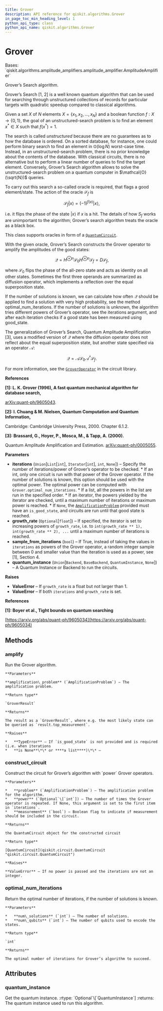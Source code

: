 ```yaml
---
title: Grover
description: API reference for qiskit.algorithms.Grover
in_page_toc_min_heading_level: 1
python_api_type: class
python_api_name: qiskit.algorithms.Grover
---
```


# Grover

<Class id="qiskit.algorithms.Grover" github="https://github.com/qiskit/qiskit/tree/stable/0.20/qiskit/algorithms/amplitude_amplifiers/grover.py" signature="Grover(iterations=None, growth_rate=None, sample_from_iterations=False, quantum_instance=None)">
  Bases: `qiskit.algorithms.amplitude_amplifiers.amplitude_amplifier.AmplitudeAmplifier`

  Grover’s Search algorithm.

  Grover’s Search \[1, 2] is a well known quantum algorithm that can be used for searching through unstructured collections of records for particular targets with quadratic speedup compared to classical algorithms.

  Given a set $X$ of $N$ elements $X=\{x_1,x_2,\ldots,x_N\}$ and a boolean function $f : X \rightarrow \{0,1\}$, the goal of an unstructured-search problem is to find an element $x^* \in X$ such that $f(x^*)=1$.

  The search is called *unstructured* because there are no guarantees as to how the database is ordered. On a sorted database, for instance, one could perform binary search to find an element in $\mathbb{O}(\log N)$ worst-case time. Instead, in an unstructured-search problem, there is no prior knowledge about the contents of the database. With classical circuits, there is no alternative but to perform a linear number of queries to find the target element. Conversely, Grover’s Search algorithm allows to solve the unstructured-search problem on a quantum computer in $\mathcal{O}(\sqrt{N})$ queries.

  To carry out this search a so-called oracle is required, that flags a good element/state. The action of the oracle $\mathcal{S}_f$ is

  $$
  \mathcal{S}_f |x\rangle = (-1)^{f(x)} |x\rangle,
  $$

  i.e. it flips the phase of the state $|x\rangle$ if $x$ is a hit. The details of how $S_f$ works are unimportant to the algorithm; Grover’s search algorithm treats the oracle as a black box.

  This class supports oracles in form of a [`QuantumCircuit`](qiskit.circuit.QuantumCircuit "qiskit.circuit.QuantumCircuit").

  With the given oracle, Grover’s Search constructs the Grover operator to amplify the amplitudes of the good states:

  $$
  \mathcal{Q} = H^{\otimes n} \mathcal{S}_0 H^{\otimes n} \mathcal{S}_f
              = D \mathcal{S}_f,
  $$

  where $\mathcal{S}_0$ flips the phase of the all-zero state and acts as identity on all other states. Sometimes the first three operands are summarized as diffusion operator, which implements a reflection over the equal superposition state.

  If the number of solutions is known, we can calculate how often $\mathcal{Q}$ should be applied to find a solution with very high probability, see the method optimal\_num\_iterations. If the number of solutions is unknown, the algorithm tries different powers of Grover’s operator, see the iterations argument, and after each iteration checks if a good state has been measured using good\_state.

  The generalization of Grover’s Search, Quantum Amplitude Amplification \[3], uses a modified version of $\mathcal{Q}$ where the diffusion operator does not reflect about the equal superposition state, but another state specified via an operator $\mathcal{A}$:

  $$
  \mathcal{Q} = \mathcal{A} \mathcal{S}_0 \mathcal{A}^\dagger \mathcal{S}_f.
  $$

  For more information, see the [`GroverOperator`](qiskit.circuit.library.GroverOperator "qiskit.circuit.library.GroverOperator") in the circuit library.

  **References**

  **\[1]: L. K. Grover (1996), A fast quantum mechanical algorithm for database search,**

  [arXiv:quant-ph/9605043](https://arxiv.org/abs/quant-ph/9605043).

  **\[2]: I. Chuang & M. Nielsen, Quantum Computation and Quantum Information,**

  Cambridge: Cambridge University Press, 2000. Chapter 6.1.2.

  **\[3]: Brassard, G., Hoyer, P., Mosca, M., & Tapp, A. (2000).**

  Quantum Amplitude Amplification and Estimation. [arXiv:quant-ph/0005055](http://arxiv.org/abs/quant-ph/0005055).

  **Parameters**

  *   **iterations** (`Union`\[`List`\[`int`], `Iterator`\[`int`], `int`, `None`]) – Specify the number of iterations/power of Grover’s operator to be checked. \* If an int, only one circuit is run with that power of the Grover operator. If the number of solutions is known, this option should be used with the optimal power. The optimal power can be computed with `Grover.optimal_num_iterations`. \* If a list, all the powers in the list are run in the specified order. \* If an iterator, the powers yielded by the iterator are checked, until a maximum number of iterations or maximum power is reached. \* If `None`, the [`AmplificationProblem`](qiskit.algorithms.AmplificationProblem "qiskit.algorithms.AmplificationProblem") provided must have an `is_good_state`, and circuits are run until that good state is reached.
  *   **growth\_rate** (`Optional`\[`float`]) – If specified, the iterator is set to increasing powers of `growth_rate`, i.e. to `int(growth_rate ** 1), int(growth_rate ** 2), ...` until a maximum number of iterations is reached.
  *   **sample\_from\_iterations** (`bool`) – If True, instead of taking the values in `iterations` as powers of the Grover operator, a random integer sample between 0 and smaller value than the iteration is used as a power, see \[1], Section 4.
  *   **quantum\_instance** (`Union`\[`Backend`, `BaseBackend`, `QuantumInstance`, `None`]) – A Quantum Instance or Backend to run the circuits.

  **Raises**

  *   **ValueError** – If `growth_rate` is a float but not larger than 1.
  *   **ValueError** – If both `iterations` and `growth_rate` is set.

  **References**

  **\[1]: Boyer et al., Tight bounds on quantum searching**

  [https://arxiv.org/abs/quant-ph/9605034](https://arxiv.org/abs/quant-ph/9605034)

  ## Methods

  ### amplify

  <Function id="qiskit.algorithms.Grover.amplify" name="amplify" signature="Grover.amplify(amplification_problem)">
    Run the Grover algorithm.

    **Parameters**

    **amplification\_problem** (`AmplificationProblem`) – The amplification problem.

    **Return type**

    `GroverResult`

    **Returns**

    The result as a `GroverResult`, where e.g. the most likely state can be queried as `result.top_measurement`.

    **Raises**

    *   **TypeError** – If `is_good_state` is not provided and is required (i.e. when iterations
    *   **is None**\*\* or ****a list****)\*\* –
  </Function>

  ### construct\_circuit

  <Function id="qiskit.algorithms.Grover.construct_circuit" name="construct_circuit" signature="Grover.construct_circuit(problem, power=None, measurement=False)">
    Construct the circuit for Grover’s algorithm with `power` Grover operators.

    **Parameters**

    *   **problem** (`AmplificationProblem`) – The amplification problem for the algorithm.
    *   **power** (`Optional`\[`int`]) – The number of times the Grover operator is repeated. If None, this argument is set to the first item in `iterations`.
    *   **measurement** (`bool`) – Boolean flag to indicate if measurement should be included in the circuit.

    **Returns**

    the QuantumCircuit object for the constructed circuit

    **Return type**

    [QuantumCircuit](qiskit.circuit.QuantumCircuit "qiskit.circuit.QuantumCircuit")

    **Raises**

    **ValueError** – If no power is passed and the iterations are not an integer.
  </Function>

  ### optimal\_num\_iterations

  <Function id="qiskit.algorithms.Grover.optimal_num_iterations" name="optimal_num_iterations" signature="static Grover.optimal_num_iterations(num_solutions, num_qubits)">
    Return the optimal number of iterations, if the number of solutions is known.

    **Parameters**

    *   **num\_solutions** (`int`) – The number of solutions.
    *   **num\_qubits** (`int`) – The number of qubits used to encode the states.

    **Return type**

    `int`

    **Returns**

    The optimal number of iterations for Grover’s algorithm to succeed.
  </Function>

  ## Attributes

  ### quantum\_instance

  <Attribute id="qiskit.algorithms.Grover.quantum_instance" name="quantum_instance">
    Get the quantum instance. :rtype: `Optional`\[`QuantumInstance`] :returns: The quantum instance used to run this algorithm.
  </Attribute>
</Class>

